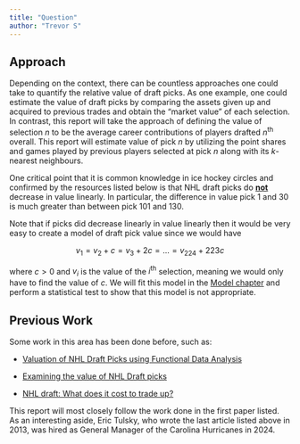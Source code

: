 ```yaml
---
title: "Question"
author: "Trevor S"
---
```


## Approach

Depending on the context, there can be countless approaches one could take to quantify the relative value of draft picks. As one example, one could estimate the value of draft picks by comparing the assets given up and acquired to previous trades and obtain the "market value" of each selection. In contrast, this report will take the approach of defining the value of selection $n$ to be the average career contributions of players drafted $n^{\text{th}}$ overall. This report will estimate value of pick $n$ by utilizing the point shares and games played by previous players selected at pick $n$ along with its $k$-nearest neighbours.

One critical point that it is common knowledge in ice hockey circles and confirmed by the resources listed below is that NHL draft picks do [**not**]{.underline} decrease in value linearly. In particular, the difference in value pick 1 and 30 is much greater than between pick 101 and 130.

Note that if picks did decrease linearly in value linearly then it would be very easy to create a model of draft pick value since we would have

$$ v_1 = v_2 + c = v_3 + 2c = ... = v_{224} + 223c $$

where $c > 0$ and $v_i$ is the value of the $i^{\text{th}}$ selection, meaning we would only have to find the value of $c$. We will fit this model in the [Model chapter](https://trevsteu.github.io/Stat468_Final/model.html) and perform a statistical test to show that this model is not appropriate.

## Previous Work

Some work in this area has been done before, such as:

-   [Valuation of NHL Draft Picks using Functional Data Analysis](https://summit.sfu.ca/_flysystem/fedora/2023-02/etd22223.pdf)

-   [Examining the value of NHL Draft picks](https://soundofhockey.com/2022/06/06/examining-the-value-of-nhl-draft-picks/amp/)

-   [NHL draft: What does it cost to trade up?](https://www.broadstreethockey.com/post/nhl-draft-pick-value-trading-up/)

This report will most closely follow the work done in the first paper listed. As an interesting aside, Eric Tulsky, who wrote the last article listed above in 2013, was hired as General Manager of the Carolina Hurricanes in 2024.
